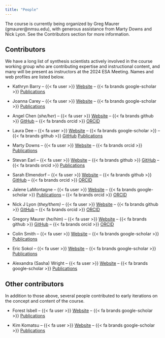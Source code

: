 ```yaml
---
title: "People"
---
```


The course is currently being organized by Greg Maurer (gmaurer@nmsu.edu), with generous assistance from Marty Downs and Nick Lyon. See the Contributors section for more information.

## Contributors

We have a long list of synthesis scientists actively involved in the course working group who are contributing expertise and instructional content, and many will be present as instructors at the 2024 ESA Meeting. Names and web profiles are listed below.

- Kathryn Barry -- {{< fa user >}} [Website](NULL) -- {{< fa brands google-scholar >}} [Publications](NULL)

- Joanna Carey -- {{< fa user >}} [Website](https://www.babson.edu/about/our-leaders-and-scholars/faculty-and-academic-divisions/faculty-profiles/joanna-carey.php) -- {{< fa brands google-scholar >}} [Publications](https://scholar.google.com/citations?user=n_HQZ7QAAAAJ&hl=en)

- Angel Chen (_she/her_) -- {{< fa user >}} [Website](https://angelchen7.github.io/) -- {{< fa brands github >}} [GitHub](https://github.com/angelchen7/) -- {{< fa brands orcid >}} [ORCID](https://orcid.org/0000-0003-3515-6710)

- Laura Dee -- {{< fa user >}} [Website](www.lauraedee.com) -- {{< fa brands google-scholar >}} -- {{< fa brands github >}} [GitHub](https://github.com/lauradee/) [Publications](https://scholar.google.com/citations?user=fkHAm5YAAAAJ&hl=en)

- Marty Downs -- {{< fa user >}} [Website](https://lternet.edu/) -- {{< fa brands orcid >}} [Publications](https://orcid.org/0000-0003-2833-956X)

- Stevan Earl -- {{< fa user >}} [Website](https://sustainability-innovation.asu.edu/person/stevan-earl/) -- {{< fa brands github >}} [GitHub](https://github.com/srearl) -- {{< fa brands orcid >}} [Publications](https://orcid.org/0000-0002-4465-452X)

- Sarah Elmendorf -- {{< fa user >}} [Website](https://www.colorado.edu/instaar/sarah-elmendorf) -- {{< fa brands github >}} [GitHub](https://github.com/scelmendorf/) -- {{< fa brands orcid >}} [ORCID](https://orcid.org/0000-0002-3007-8058)

- Jalene LaMontagne -- {{< fa user >}} [Website](https://lamontagnelab.weebly.com/) -- {{< fa brands google-scholar >}} [Publications](https://scholar.google.com/citations?user=BSOec3pWk-0C&hl) -- {{< fa brands orcid >}} [ORCID](https://orcid.org/0000-0001-7713-8591)

- Nick J Lyon (_they/them)_ -- {{< fa user >}} [Website](https://njlyon0.github.io/) -- {{< fa brands github >}} [GitHub](https://github.com/njlyon0) -- {{< fa brands orcid >}} [ORCID](https://orcid.org/0000-0003-3905-1078)

- Gregory Maurer (_he/him_) -- {{< fa user >}} [Website](https://greg.pronghorns.net/) -- {{< fa brands github >}} [GitHub](https://github.com/gremau) -- {{< fa brands orcid >}} [ORCID](https://orcid.org/0000-0002-3007-8058)

- Colin Smith -- {{< fa user >}} [Website](NULL) -- {{< fa brands google-scholar >}} [Publications](NULL)

- Eric Sokol -- {{< fa user >}} [Website](NULL) -- {{< fa brands google-scholar >}} [Publications](NULL)

- Alexandra (Sasha) Wright -- {{< fa user >}} [Website](NULL) -- {{< fa brands google-scholar >}} [Publications](NULL)

## Other contributors

In addition to those above, several people contributed to early iterations on the concept and content of the course.

- Forest Isbell -- {{< fa user >}} [Website](NULL) -- {{< fa brands google-scholar >}} [Publications](NULL)

- Kim Komatsu -- {{< fa user >}} [Website](NULL) -- {{< fa brands google-scholar >}} [Publications](NULL)

